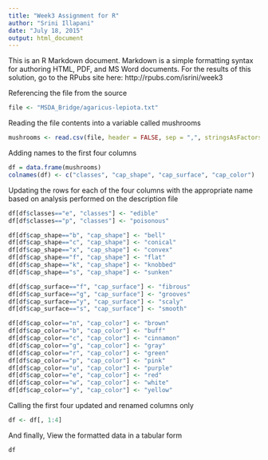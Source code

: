 ```yaml
---
title: "Week3 Assignment for R"
author: "Srini Illapani"
date: "July 18, 2015"
output: html_document
---
```

  
This is an R Markdown document. Markdown is a simple formatting syntax for authoring HTML, PDF, and MS Word documents.
For the results of this solution, go to the RPubs site here: http://rpubs.com/isrini/week3


Referencing the file from the source
```r
file <- "MSDA_Bridge/agaricus-lepiota.txt"
```


Reading the file contents into a variable called mushrooms
```r
mushrooms <- read.csv(file, header = FALSE, sep = ",", stringsAsFactors = FALSE)
```

Adding names to the first four columns
```r
df = data.frame(mushrooms)
colnames(df) <- c("classes", "cap_shape", "cap_surface", "cap_color")
```

Updating the rows for each of the four columns with the appropriate name based on analysis performed on the description file
```r
df[df$classes=="e", "classes"] <- "edible"
df[df$classes=="p", "classes"] <- "poisonous"

df[df$cap_shape=="b", "cap_shape"] <- "bell"
df[df$cap_shape=="c", "cap_shape"] <- "conical"
df[df$cap_shape=="x", "cap_shape"] <- "convex"
df[df$cap_shape=="f", "cap_shape"] <- "flat"
df[df$cap_shape=="k", "cap_shape"] <- "knobbed"
df[df$cap_shape=="s", "cap_shape"] <- "sunken"

df[df$cap_surface=="f", "cap_surface"] <- "fibrous"
df[df$cap_surface=="g", "cap_surface"] <- "grooves"
df[df$cap_surface=="y", "cap_surface"] <- "scaly"
df[df$cap_surface=="s", "cap_surface"] <- "smooth"

df[df$cap_color=="n", "cap_color"] <- "brown"
df[df$cap_color=="b", "cap_color"] <- "buff"
df[df$cap_color=="c", "cap_color"] <- "cinnamon"
df[df$cap_color=="g", "cap_color"] <- "gray"
df[df$cap_color=="r", "cap_color"] <- "green"
df[df$cap_color=="p", "cap_color"] <- "pink"
df[df$cap_color=="u", "cap_color"] <- "purple"
df[df$cap_color=="e", "cap_color"] <- "red"
df[df$cap_color=="w", "cap_color"] <- "white"
df[df$cap_color=="y", "cap_color"] <- "yellow"
```

Calling the first four updated and renamed columns only
```r
df <- df[, 1:4]
```

And finally, View the formatted data in a tabular form
```r
df
```

